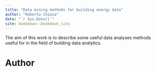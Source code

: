 ```yaml
--- 
title: "Data mining methods for building energy data"
author: "Roberto Chiosa"
date: "`r Sys.Date()`"
site: bookdown::bookdown_site
---
```


The aim of this work is to describe some useful data analyses methods useful for in the field of building data analytics.

# Author {-}

